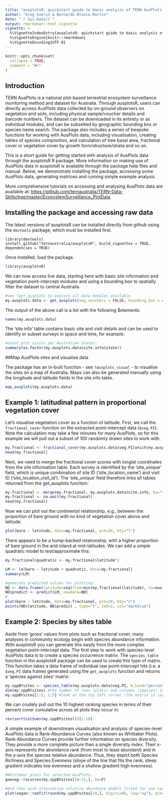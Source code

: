 ```yaml
---
title: "ausplotsR: quickstart guide to basic analysis of TERN AusPlots vegetation data"
author: "Greg Guerin & Bernardo Blanco-Martin"
date: "`r Sys.Date()`"
output: rmarkdown::html_vignette
vignette: >
  %\VignetteIndexEntry{ausplotsR: quickstart guide to basic analysis of TERN AusPlots vegetation data}
  %\VignetteEngine{knitr::rmarkdown}
  %\VignetteEncoding{UTF-8}
---
```


```r
knitr::opts_chunk$set(
  collapse = TRUE,
  comment = "#>"
)
```

## Introduction

TERN AusPlots is a national plot-based terrestrial ecosystem surveillance monitoring method and dataset for Australia. Through ausplotsR, users can directly access AusPlots data collected by on-ground observers on vegetation and soils, including physical sample/voucher details and barcode numbers. The dataset can be downloaded in its entirety or as individual modules, and can be subsetted by geographic bounding box or species name search. The package also includes a series of bespoke functions for working with AusPlots data, including visualisation, creating tables of species composition, and calculation of tree basal area, fractional cover or vegetation cover by growth form/structure/strata and so on.

This is a short guide for getting started with analysis of AusPlots data through the ausplotsR R package. More information on making use of AusPlots data in ausplotsR is available through the package help files and manual. Below, we demonstrate installing the package, accessing some AusPlots data, generating matrices and running simple example analysis.

More comprehensive tutorials on accessing and analysing AusPlots data are available at:
[https://github.com/ternaustralia/TERN-Data-Skills/tree/master/EcosystemSurveillance_PlotData](https://github.com/ternaustralia/TERN-Data-Skills/tree/master/EcosystemSurveillance_PlotData)


## Installing the package and accessing raw data

The latest versions of ausplotsR can be installed directly from github using the `devtools` package, which must be installed first.

```
library(devtools)
install_github("ternaustralia/ausplotsR", build_vignettes = TRUE, dependencies = TRUE)
```

Once installed, load the package.

```R
library(ausplotsR)
```

We can now access live data, starting here with basic site information and vegetation point-intercept modules and using a bounding box to spatially filter the dataset to central Australia.

```r
#see ?get_ausplots to explore all data modules available
my.ausplots.data <- get_ausplots(veg.vouchers = FALSE, bounding_box = c(125, 140, -40, -10))
```

The output of the above call is a list with the following $elements:

```r
names(my.ausplots.data)
```

The 'site.info' table contains basic site and visit details and can be used to identify or subset surveys in space and time, for example: 

```r
#count plot visits per Australian States:
summary(as.factor(my.ausplots.data$site.info$state))
```


##Map AusPlots sites and visualise data

The package has an in-built function - see `?ausplots_visual` - to visualise the sites on a map of Australia. Maps can also be generated manually using the longitude and latitude fields in the site.info table.

```r
map_ausplots(my.ausplots.data)
```

## Example 1: latitudinal pattern in proportional vegetation cover

Let's visualise vegetation cover as a function of latitude. First, we call the `fractional_cover` function on the extracted point-intercept data (`$veg.PI`). Note the calculation may take a few minutes for many AusPlots, so for this example we will pull out a subset of 100 randomly drawn sites to work with.

```r
my.fractional <- fractional_cover(my.ausplots.data$veg.PI[which(my.ausplots.data$veg.PI$site_unique %in% sample(my.ausplots.data$site.info$site_unique, 100)), ])
head(my.fractional)
```

Next, we need to merge the fractional cover scores with longlat coordinates from the site information table. Each survey is identified by the 'site_unique' field, which is unique combination of site ID ('site_location_name') and visit ID ('site_location_visit_id'). The 'site_unique' field therefore links all tables returned from the get_ausplots function:

```r
my.fractional <- merge(my.fractional, my.ausplots.data$site.info, by="site_unique")[,c("site_unique", "bare", "brown", "green", "NA.", "longitude", "latitude")]
my.fractional <- na.omit(my.fractional)
head(my.fractional)
```

Now we can plot out the continental relationship, e.g., between the proportion of bare ground with no kind of vegetation cover above and latitude.

```r
plot(bare ~ latitude, data=my.fractional, pch=20, bty="l")
```

There appears to be a hump-backed relationship, with a higher proportion of bare ground in the arid inland at mid-latitudes. We can add a simple quadratic model to test/approximate this:

```r
my.fractional$quadratic <- my.fractional$latitude^2

LM <- lm(bare ~ latitude + quadratic, data=my.fractional)
summary(LM)

#generate predicted values for plotting:
ND <- data.frame(latitude=seq(from=min(my.fractional$latitude), to=max(my.fractional$latitude), length.out=50), quadratic=seq(from=min(my.fractional$latitude), to=max(my.fractional$latitude), length.out=50)^2)
ND$predict <- predict(LM, newdata=ND)
#
plot(bare ~ latitude, data=my.fractional, pch=20, bty="n")
points(ND$latitude, ND$predict , type="l", lwd=2, col="darkblue")
```

## Example 2: Species by sites table

Aside from 'gross' values from plots such as fractional cover, many analyses in community ecology begin with species abundance information. With ausplotsR you can generate this easily from the more complex vegetation point-intercept data. The first step to work with species-level AusPlots data is to create a species occurrence matrix. The `species_table` function in the ausplotsR package can be used to create this type of matrix. This function takes a data frame of individual raw point-intercept hits (i.e. a `$veg.PI` data frame) generated using the `get_ausplots` function and returns a ‘species against sites’ matrix:

```r
my.sppBYsites <- species_table(my.ausplots.data$veg.PI, m_kind="percent_cover", cover_type="PFC")
dim(my.sppBYsites) #the number of rows (plots) and columns (species) in the matrix
my.sppBYsites[1:5, 1:5] #look at the top left corner (the matrix is large)

```

We can crudely pull out the 10 highest ranking species in terms of their percent cover cumulative across all plots they occur in:

```r
rev(sort(colSums(my.sppBYsites)))[1:10]
```

A simple example of downstream visualisation and analysis of species-level AusPlots data is Rank-Abundance Curves (also known as Whittaker Plots). Rank-Abundance Curves provide further information on species diversity. They provide a more complete picture than a single diversity index. Their x-axis represents the abundance rank (from most to least abundant) and in the y-axis the species relative abundance. Thus, they depict both Species Richness and Species Evenness (slope of the line that fits the rank; steep gradient indicates low evenness and a shallow gradient high evenness).

```r
#Whittaker plots for selected AusPlots:
goeveg::racurves(my.sppBYsites[10:15,], bw=F)

#And then with alternative relative abundance models fitted for one community:
plot(vegan::radfit(round(my.sppBYsites[10,], digits=0), log="xy"), pch=20)
```